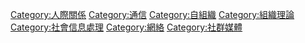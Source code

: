 {{Catmore}}
{{Commonscat|Social networks}}

[[Category:人際關係|Category:人際關係]]
[[Category:通信|Category:通信]]
[[Category:自組織|Category:自組織]]
[[Category:組織理論|Category:組織理論]]
[[Category:社會信息處理|Category:社會信息處理]]
[[Category:網絡|Category:網絡]]
[[Category:社群媒體|Category:社群媒體]]